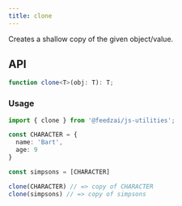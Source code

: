 ```yaml
---
title: clone
---
```

Creates a shallow copy of the given object/value.

## API

```typescript
function clone<T>(obj: T): T;
```

### Usage

```typescript
import { clone } from '@feedzai/js-utilities';

const CHARACTER = {
  name: 'Bart',
  age: 9
}

const simpsons = [CHARACTER]

clone(CHARACTER) // => copy of CHARACTER
clone(simpsons) // => copy of simpsons
```


